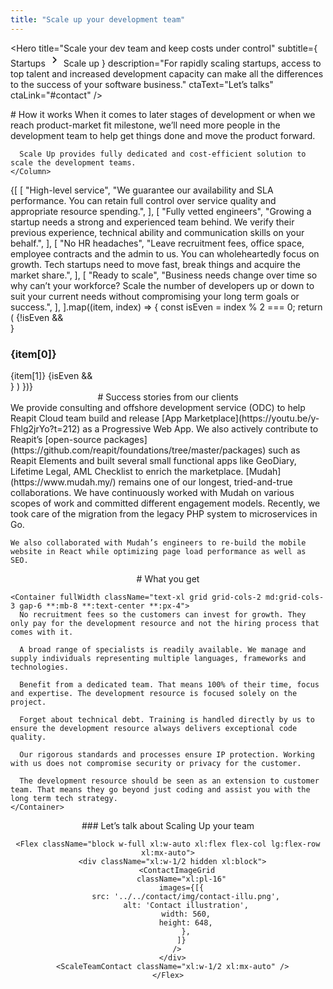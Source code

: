 ```yaml
---
title: "Scale up your development team"
---
```


<Hero
  title="Scale your dev team and keep costs under control"
  subtitle={
    <Flex className="gap-0">
    Startups
      <svg stroke="currentColor" fill="currentColor" stroke-width="0" viewBox="0 0 24 24" height="1.5em" width="1.5em" xmlns="http://www.w3.org/2000/svg"><path d="M8.59 16.34l4.58-4.59-4.58-4.59L10 5.75l6 6-6 6z"></path></svg>
    Scale up
    </Flex>
  }
  description="For rapidly scaling startups, access to top talent and increased development capacity can make all the differences to the success of your software business."
  ctaText="Let’s talks"
  ctaLink="#contact"
/>

<Section className="py-12">
  <Column gap="2xl">
    # How it works
    <Column className="text-xl max-w-paragraph gap-2">
      When it comes to later stages of development or when we reach product-market fit milestone, we’ll need more people in the development team to help get things done and move the product forward.
      
      Scale Up provides fully dedicated and cost-efficient solution to scale the development teams.
    </Column>
  </Column>
</Section>

<Section>
  <Column gap="2xl">
    <Column>
      {[
        [
          "High-level service",
          "We guarantee our availability and SLA performance. You can retain full control over service quality and appropriate resource spending.",
        ],
        [
          "Fully vetted engineers",
          "Growing a startup needs a strong and experienced team behind. We verify their previous experience, technical ability and communication skills on your behalf.",
        ],
        [
          "No HR headaches",
          "Leave recruitment fees, office space, employee contracts and the admin to us. You can wholeheartedly focus on growth. Tech startups need to move fast, break things and acquire the market share.",
        ],
        [
          "Ready to scale",
          "Business needs change over time so why can’t your workforce? Scale the number of developers up or down to suit your current needs without compromising your long term goals or success.",
        ],
      ].map((item, index) => {
        const isEven = index % 2 === 0;
        return (
          <Flex key={index} className="my-12">
            {!isEven && <div className="hidden md:block w-1/2"></div>}
            <Column key={index} className="w-full md:w-1/2 space-y-2">
              <H3 className="text-heading text-3xl">{item[0]}</H3>
              <Paragraph className="text-xl">{item[1]}</Paragraph>
            </Column>
            {isEven && <div className="hidden md:block w-1/2"></div>}
          </Flex>
        )
      })}
    </Column>
  </Column>
</Section>

<Section className="bg-alabaster">
    <Center className="mb-12">
      # Success stories from our clients
    </Center>

<Flex className="flex-col sm:flex-row">
<Project href="/work/reapit" image="./img/reapit.png" imageAlt="reapit landing logo">
<Paragraph className="!text-xl max-w-paragraph">
  We provide consulting and offshore development service (ODC) to help Reapit Cloud team build and release [App Marketplace](https://youtu.be/y-Fhlg2jrYo?t=212) as a Progressive Web App. We also actively contribute to Reapit’s [open-source packages](https://github.com/reapit/foundations/tree/master/packages) such as Reapit Elements and built several small functional apps like GeoDiary, Lifetime Legal, AML Checklist to enrich the marketplace.
</Paragraph>
</Project>
<Project href="/work/mudah" image="./img/mudah.png" imageAlt="mudah landing logo">
  <Paragraph className="!text-xl max-w-paragraph">
    [Mudah](https://www.mudah.my/) remains one of our longest, tried-and-true collaborations. We have continuously worked with Mudah on various scopes of work and committed different engagement models. Recently, we took care of the migration from the legacy PHP system to microservices in Go.

    We also collaborated with Mudah’s engineers to re-build the mobile website in React while optimizing page load performance as well as SEO.
  </Paragraph>
</Project>
</Flex>

</Section>

<Section className="py-12">
  <Column gap="2xl">
    <Center className="mb-12">
      # What you get
    </Center>
    
    <Container fullWidth className="text-xl grid grid-cols-2 md:grid-cols-3 gap-6 **:mb-8 **:text-center **:px-4">
      No recruitment fees so the customers can invest for growth. They only pay for the development resource and not the hiring process that comes with it.
      
      A broad range of specialists is readily available. We manage and supply individuals representing multiple languages, frameworks and technologies.
      
      Benefit from a dedicated team. That means 100% of their time, focus and expertise. The development resource is focused solely on the project.
      
      Forget about technical debt. Training is handled directly by us to ensure the development resource always delivers exceptional code quality.
      
      Our rigorous standards and processes ensure IP protection. Working with us does not compromise security or privacy for the customer.
      
      The development resource should be seen as an extension to customer team. That means they go beyond just coding and assist you with the long term tech strategy.
    </Container>
  </Column>
</Section>

<Hero className="bg-alabaster py-24">
  <Center className="flex flex-col gap-12">
    ### Let’s talk about Scaling Up your team

    <Flex className="block w-full xl:w-auto xl:flex flex-col lg:flex-row xl:mx-auto">
      <div className="xl:w-1/2 hidden xl:block">
        <ContactImageGrid
          className="xl:pl-16"
          images={[{
            src: '../../contact/img/contact-illu.png',
            alt: 'Contact illustration',
            width: 560,
            height: 648,
            },
          ]}
        />
      </div>
      <ScaleTeamContact className="xl:w-1/2 xl:mx-auto" />
    </Flex>
  </Center>
</Hero>
